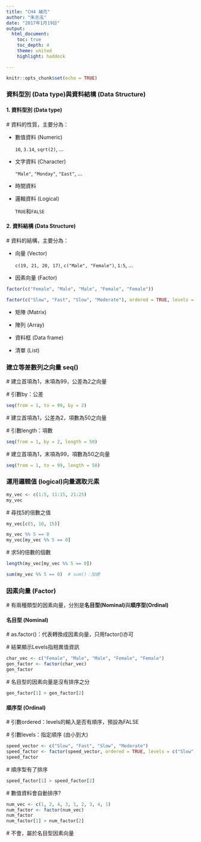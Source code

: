 ```yaml
---
title: "CH4 補充"
author: "朱志泓"
date: "2017年1月19日"
output:
  html_document:
    toc: true
    toc_depth: 4
    theme: united
    highlight: haddock

---
```


```r
knitr::opts_chunk$set(echo = TRUE)
```

### **資料型別 (Data type)與資料結構 (Data Structure)**

#### **1. 資料型別 (Data type)**

 # 資料的性質，主要分為：

- 數值資料 (Numeric)

    `10`, `3.14`, `sqrt(2)`, ...

- 文字資料 (Character)

    `"Male"`, `"Monday"`, `"East"`, ...

- 時間資料

- 邏輯資料 (Logical) 

    `TRUE`和`FALSE`

#### **2. 資料結構 (Data Structure)**

 # 資料的結構，主要分為：

- 向量 (Vector)

    `c(19, 21, 20, 17)`, `c("Male", "Female")`, `1:5`, ...

- 因素向量 (Factor)

```r
factor(c("Female", "Male", "Male", "Female", "Female"))
```

```r
factor(c("Slow", "Fast", "Slow", "Moderate"), ordered = TRUE, levels = c("Slow", "Moderate", "Fast"))
```

- 矩陣 (Matrix)

- 陣列 (Array)

- 資料框 (Data frame)

- 清單 (List)

### **建立等差數列之向量 seq()**

 # 建立首項為1，末項為99，公差為2之向量

 # 引數by：公差

```r
seq(from = 1, to = 99, by = 2)
```

 # 建立首項為1，公差為2，項數為50之向量

 # 引數length：項數

```r
seq(from = 1, by = 2, length = 50)
```

 # 建立首項為1，末項為99，項數為50之向量

```r
seq(from = 1, to = 99, length = 50)
```

### **運用邏輯值 (logical)向量選取元素**

```r
my_vec <- c(1:5, 11:15, 21:25)
my_vec
```

 # 尋找5的倍數之值

```r
my_vec[c(5, 10, 15)]
```

```r
my_vec %% 5 == 0
my_vec[my_vec %% 5 == 0]
```

 # 求5的倍數的個數
```r
length(my_vec[my_vec %% 5 == 0])
```

```r
sum(my_vec %% 5 == 0)  # sum()：加總
```

### **因素向量 (Factor)**

 # 有兩種類型的因素向量，分別是**名目型(Nominal)**與**順序型(Ordinal)**

#### **名目型 (Nominal)**

 # as.factor()：代表轉換成因素向量，只用factor()亦可

 # 結果顯示Levels指相異值資訊

```r
char_vec <- c("Female", "Male", "Male", "Female", "Female")
gen_factor <- factor(char_vec)
gen_factor
```

 # 名目型的因素向量是沒有排序之分

```r
gen_factor[1] > gen_factor[2]
```

#### **順序型 (Ordinal)**

 # 引數ordered：levels的輸入是否有順序，預設為FALSE

 # 引數levels：指定順序 (由小到大)

```r
speed_vector <- c("Slow", "Fast", "Slow", "Moderate")
speed_factor <- factor(speed_vector, ordered = TRUE, levels = c("Slow", "Moderate", "Fast"))
speed_factor
```

 # 順序型有了排序

```r
speed_factor[1] > speed_factor[2]
```

 # 數值資料會自動排序?

```r
num_vec <- c(1, 2, 4, 3, 1, 2, 3, 4, 1)
num_factor <- factor(num_vec)
num_factor
num_factor[1] > num_factor[2]
```

 # 不會，屬於名目型因素向量
